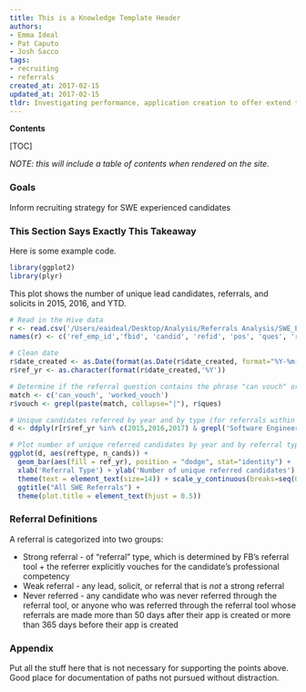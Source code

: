 ```yaml
---
title: This is a Knowledge Template Header
authors:
- Emma Ideal
- Pat Caputo
- Josh Sacco
tags:
- recruiting
- referrals
created_at: 2017-02-15
updated_at: 2017-02-15
tldr: Investigating performance, application creation to offer extend times, and funnel success rates for SWE experienced referrals and non-referrals.
---
```


**Contents**

[TOC]

_NOTE: this will include a table of contents when rendered on the site._


### Goals

Inform recruiting strategy for SWE experienced candidates

### This Section Says Exactly This Takeaway

Here is some example code.

```r
library(ggplot2)
library(plyr)
```

This plot shows the number of unique lead candidates, referrals, and solicits in 2015, 2016, and YTD.

```r
# Read in the Hive data
r <- read.csv('/Users/eaideal/Desktop/Analysis/Referrals Analysis/SWE_Experienced/rec_hive2.csv', colClasses='character')[,c(1:4,7,10:11,20,25)]
names(r) <- c('ref_emp_id','fbid', 'candid', 'refid', 'pos', 'ques', 'reftype', 'dept', 'date_created')

# Clean date
r$date_created <- as.Date(format(as.Date(r$date_created, format="%Y-%m-%d"), "%Y-%m-%d"))
r$ref_yr <- as.character(format(r$date_created,'%Y'))

# Determine if the referral question contains the phrase "can vouch" or "worked vouch"
match <- c('can_vouch', 'worked_vouch')
r$vouch <- grepl(paste(match, collapse="|"), r$ques)

# Unique candidates referred by year and by type (for referrals within the Software Engineering departments)
d <- ddply(r[r$ref_yr %in% c(2015,2016,2017) & grepl('Software Engineering', r$dept),], .(reftype, ref_yr), summarise, n_cands = length(unique(candid)))

# Plot number of unique referred candidates by year and by referral type
ggplot(d, aes(reftype, n_cands)) +   
  geom_bar(aes(fill = ref_yr), position = "dodge", stat="identity") + 
  xlab('Referral Type') + ylab('Number of unique referred candidates') +
  theme(text = element_text(size=14)) + scale_y_continuous(breaks=seq(0,50000,by=2000))+
  ggtitle("All SWE Referrals") +
  theme(plot.title = element_text(hjust = 0.5))
```


### Referral Definitions

A referral is categorized into two groups:

- Strong referral - of "referral" type, which is determined by FB's referral tool + the referrer explicitly vouches for the candidate's professional competency
- Weak referral - any lead, solicit, or referral that is *not* a strong referral
- Never referred - any candidate who was never referred through the referral tool, or anyone who was referred through the referral tool whose referrals are made more than 50 days after their app is created or more than 365 days before their app is created


### Appendix

Put all the stuff here that is not necessary for supporting the points above. Good place for documentation of paths not pursued without distraction.

